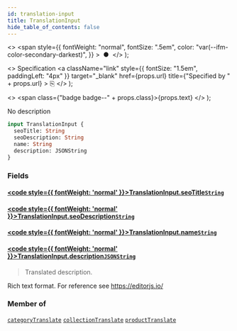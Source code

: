 ```yaml
---
id: translation-input
title: TranslationInput
hide_table_of_contents: false
---
```


  <>
    <span
      style={{
        fontWeight: "normal",
        fontSize: ".5em",
        color: "var(--ifm-color-secondary-darkest)",
      }}
    >
      &nbsp;●&nbsp;
    </span>
  </>
);

  <>
    Specification
    <a
      className="link"
      style={{ fontSize: "1.5em", paddingLeft: "4px" }}
      target="\_blank"
      href={props.url}
      title={"Specified by " + props.url}
    >
      ⎘
    </a>
  </>
);

  <>
    <span class={"badge badge--" + props.class}>{props.text}</span>
  </>
);

No description

```graphql
input TranslationInput {
  seoTitle: String
  seoDescription: String
  name: String
  description: JSONString
}
```

### Fields

#### [<code style={{ fontWeight: 'normal' }}>TranslationInput.<b>seoTitle</b></code>](#)<Bullet />[`String`](../../../developer/api-reference/scalars/string) <Badge class="secondary" text="scalar"/>

>

#### [<code style={{ fontWeight: 'normal' }}>TranslationInput.<b>seoDescription</b></code>](#)<Bullet />[`String`](../../../developer/api-reference/scalars/string) <Badge class="secondary" text="scalar"/>

>

#### [<code style={{ fontWeight: 'normal' }}>TranslationInput.<b>name</b></code>](#)<Bullet />[`String`](../../../developer/api-reference/scalars/string) <Badge class="secondary" text="scalar"/>

>

#### [<code style={{ fontWeight: 'normal' }}>TranslationInput.<b>description</b></code>](#)<Bullet />[`JSONString`](../../../developer/api-reference/scalars/jsonstring) <Badge class="secondary" text="scalar"/>

> Translated description.

Rich text format. For reference see https://editorjs.io/

>

### Member of

[`categoryTranslate`](../../../developer/api-reference/mutations/category-translate) <Badge class="secondary" text="mutation"/><Bullet />[`collectionTranslate`](../../../developer/api-reference/mutations/collection-translate) <Badge class="secondary" text="mutation"/><Bullet />[`productTranslate`](../../../developer/api-reference/mutations/product-translate) <Badge class="secondary" text="mutation"/>
